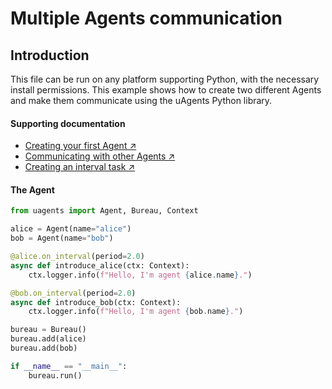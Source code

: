 
# Multiple Agents communication

## Introduction

This file can be run on any platform supporting Python, with the necessary install permissions. This example shows how to create two different Agents and make them communicate using the uAgents Python library.

#### Supporting documentation

- [Creating your first Agent ↗️](/guides/agents/create-a-uagent)
- [Communicating with other Agents ↗️](/guides/agents/communicating-with-other-agents)
- [Creating an interval task ↗️](/guides/agents/interval-task)

#### The Agent

<CodeGroup hasCopy isLocalHostedFile>
 <DocsCode local={true}>

```py copy filename="agents.py"
from uagents import Agent, Bureau, Context

alice = Agent(name="alice")
bob = Agent(name="bob")

@alice.on_interval(period=2.0)
async def introduce_alice(ctx: Context):
    ctx.logger.info(f"Hello, I'm agent {alice.name}.")

@bob.on_interval(period=2.0)
async def introduce_bob(ctx: Context):
    ctx.logger.info(f"Hello, I'm agent {bob.name}.")

bureau = Bureau()
bureau.add(alice)
bureau.add(bob)

if __name__ == "__main__":
    bureau.run()
```

</DocsCode>
</CodeGroup>